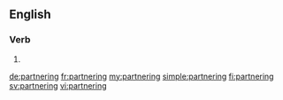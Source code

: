 ==English==

===Verb===
{{head|en|present participle}}

# {{present participle of|partner|lang=en}}

[[de:partnering]]
[[fr:partnering]]
[[my:partnering]]
[[simple:partnering]]
[[fi:partnering]]
[[sv:partnering]]
[[vi:partnering]]